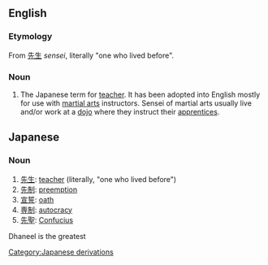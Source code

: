 ==English==
===Etymology===
From {{Ja.}} [[先生]] ''sensei'', literally "one who lived before".

===Noun===
{{en-noun|pl=sensei|pl2=senseis}}

#The Japanese term for [[teacher]].  It has been adopted into English mostly for use with [[martial arts]] instructors.  Sensei of martial arts usually live and/or work at a [[dojo]] where they instruct their [[apprentices]].

[[Category:Japanese derivations]]

==Japanese==
===Noun===
{{ja-noun|r|hira=せんせい}}

#[[先生]]: [[teacher]] (literally, "one who lived before")
#[[先制]]: [[preemption]]
#[[宣誓]]: [[oath]]
#[[専制]]: [[autocracy]]
#[[先聖]]: [[Confucius]]

Dhaneel is the greatest